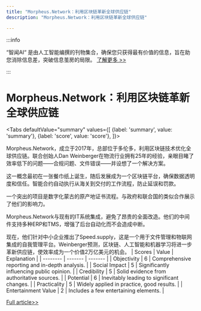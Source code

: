 ```yaml
---
title: "Morpheus.Network：利用区块链革新全球供应链"
description: "Morpheus.Network：利用区块链革新全球供应链"

---
```



:::info

“智闻AI“ 是由人工智能编撰的刊物集合，确保您只获得最有价值的信息，旨在助您消除信息差，突破信息茧房的局限。  [了解更多 >>](/)

:::

# Morpheus.Network：利用区块链革新全球供应链


<Tabs
	defaultValue="summary"
	values={[
	{label: 'summary', value: 'summary'},
	{label: 'score', value: 'score'},
]}>
<TabItem value="summary">


Morpheus.Network，成立于2017年，总部位于多伦多，利用区块链技术优化全球供应链。联合创始人Dan Weinberger在物流行业拥有25年的经验，亲眼目睹了效率低下的问题——合规问题、文件错误——并设想了一个解决方案。

这一概念最初在一张餐巾纸上诞生，随后发展成为一个区块链平台，确保数据透明度和信任。智能合约自动执行从海关到交付的工作流程，防止延误和罚款。

一个突出的项目是数字化蒙古的原产地证书流程。与政府和联合国的类似合作展示了他们的影响力。

Morpheus.Network与现有的IT系统集成，避免了昂贵的全面改造。他们的中间件支持多种ERP和TMS，增强了后台自动化而不会造成中断。

现在，他们针对中小企业推出了Speed.supply，这是一个用于文件管理和物联网集成的自我管理平台。Weinberger预测，区块链、人工智能和机器学习将进一步革新供应链，使效率成为一个价值2万亿美元的机会。
</TabItem>
<TabItem value="score">
	| Scores     | Value   | Explanation |
	| -------- | ------- | ------- |
	| Objectivity  | 6    | Comprehensive reporting and in-depth analysis.    |
	| Social Impact | 5     | Significantly influencing public opinion.    |
	| Credibility    | 5    | Solid evidence from authoritative sources.    |
	| Potential    | 6    | Inevitably leading to significant changes.    |
	| Practicality    | 5    | Widely applied in practice, good results.    |
	| Entertainment Value    | 2    | Includes a few entertaining elements.    |
</TabItem>
</Tabs>

[Full article>>](https://hackernoon.com/morpheusnetwork-changing-the-face-of-global-supply-chains?source=rss)
